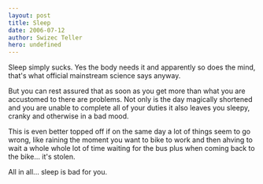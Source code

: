 ```yaml
---
layout: post
title: Sleep
date: 2006-07-12
author: Swizec Teller
hero: undefined
---
```


Sleep simply sucks. Yes the body needs it and apparently so does the mind, that's what official mainstream science says anyway.  
  
But you can rest assured that as soon as you get more than what you are accustomed to there are problems. Not only is the day magically shortened and you are unable to complete all of your duties it also leaves you sleepy, cranky and otherwise in a bad mood.  
  
This is even better topped off if on the same day a lot of things seem to go wrong, like raining the moment you want to bike to work and then ahving to wait a whole whole lot of time waiting for the bus plus when coming back to the bike... it's stolen.  
  
All in all... sleep is bad for you.
